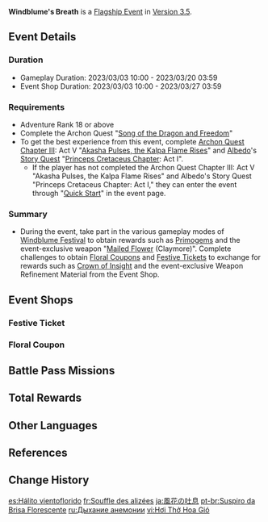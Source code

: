 {{Event Tabs
|subpage1 = Floral Pursuit
|subpage2 = Ballads of Breeze
|subpage3 = Breezy Snapshots
}}
{{Event
|name              = Windblume's Breath
|image             = Windblume's Breath.png
|type              = In-Game
|group             = Flagship
|event             = Windblume Festival
|time_known        = yes
|time_start        = 2023-03-03 10:00:00
|time_end          = 2023-03-20 03:59:59
|link              = https://www.hoyolab.com/article/16631602
|link2             = https://genshin.hoyoverse.com/en/news/detail/105494
|reward            = Mailed Flower
|rewardType        = Weapon
|quick_start       = Akasha Pulses, the Kalpa Flame Rises;Traveler Observation Report
|no_quick_start    = Song of the Dragon and Freedom
|hatnote           = {{About|the Flagship Event|other uses|Windblume Festival (Disambiguation)}}
}}
{{Description|The honeyed scents of the [[Windblume Festival]] are wafting upon the winds again. During this festival of unparalleled romance, why not come to the city upon the take for a spell and learn to follow the north fragrances riding the winds of freedom? From a note most accidentally discovered, embark again on a journey most fantastical.}}
'''Windblume's Breath''' is a [[Flagship Event]] in [[Version 3.5]].

==Event Details==
===Duration===
* Gameplay Duration: 2023/03/03 10:00 - 2023/03/20 03:59
* Event Shop Duration: 2023/03/03 10:00 - 2023/03/27 03:59

===Requirements===
* Adventure Rank 18 or above
* Complete the Archon Quest "[[Song of the Dragon and Freedom]]"
* To get the best experience from this event, complete [[Archon Quest]] [[Chapter III]]: Act V "[[Akasha Pulses, the Kalpa Flame Rises]]" and [[Albedo]]'s [[Story Quest]] "[[Princeps Cretaceus Chapter]]: Act I".
** If the player has not completed the Archon Quest Chapter III: Act V "Akasha Pulses, the Kalpa Flame Rises" and Albedo's Story Quest "Princeps Cretaceus Chapter: Act I," they can enter the event through "[[Quick Start]]" in the event page.

===Summary===
* During the event, take part in the various gameplay modes of [[Windblume Festival]] to obtain rewards such as [[Primogem]]s and the event-exclusive weapon "[[Mailed Flower]] (Claymore)". Complete challenges to obtain [[Floral Coupon]]s and [[Festive Ticket]]s to exchange for rewards such as [[Crown of Insight]] and the event-exclusive Weapon Refinement Material from the Event Shop.

==Event Shops==
===Festive Ticket===
{{Shop/Header|currency=Festive Ticket|total=1|type=Event}}
{{Shop|Crown of Insight|500|1|total=1}}
{{Shop|Unfading Silky Grace|600|3|total=1}}
{{Shop|Guide to Freedom|25|6|total=1}}
{{Shop|Philosophies of Freedom|75|2|total=1}}
{{Shop|Guide to Resistance|25|6|total=1}}
{{Shop|Philosophies of Resistance|75|2|total=1}}
{{Shop|Guide to Ballad|25|6|total=1}}
{{Shop|Philosophies of Ballad|75|2|total=1}}
{{Shop|Mora|x=10,000|10|40|total=1}}
{{Shop/Footer|total=3,600}}

===Floral Coupon===
{{Shop/Header|currency=Floral Coupon|total=1|type=Event}}
{{Shop|Unfading Silky Grace|600|1|total=1}}
{{Shop|Blueprint: Ersatz Balloon: Whispering Breeze|100|1|total=1}}
{{Shop|Blueprint: Ersatz Balloon: Spherical Squall|100|1|total=1}}
{{Shop|Blueprint: Ersatz Balloon: Bumper Shroom|100|1|total=1}}
{{Shop|Debris of Decarabian's City|15|12|total=1}}
{{Shop|Fragment of Decarabian's Epic|45|4|total=1}}
{{Shop|Boreal Wolf's Cracked Tooth|15|12|total=1}}
{{Shop|Boreal Wolf's Broken Fang|45|4|total=1}}
{{Shop|Chains of the Dandelion Gladiator|15|12|total=1}}
{{Shop|Shackles of the Dandelion Gladiator|45|4|total=1}}
{{Shop|Mystic Enhancement Ore|5|60|total=1}}
{{Shop/Footer|total=2,280}}

==Battle Pass Missions==
{{Battle Pass Missions
|name     = Artful Intent
|mission1 = {{Color|[Event]}} Attain "Dulcem" in "Bard's Adventure" (Normal Difficulty) in "Ballads of Breeze" during the "Windblume's Breath" event
|exp1     = 1,500
|mission2 = {{Color|[Event]}} Complete the photo-taking challenge in Wyrmrest Valley in "Breezy Snapshots" during the "Windblume's Breath" event
|exp2     = 1,500
|mission3 = {{Color|[Event]}} Complete "Pursuing Wind" in "Floral Pursuit" during the "Windblume's Breath" event
|exp3     = 2,250
}}

==Total Rewards==
{{Event Rewards
|Primogem                                     = 1,000
|Crown of Insight                             = 1
|Mailed Flower                                = 1
|Unfading Silky Grace                         = 4
|Mora                                         = 1,600,000
|Hero's Wit                                   = 54
|Adventurer's Experience                      = 12
|Mystic Enhancement Ore                       = 136
|Philosophies of Freedom                      = 2
|Guide to Freedom                             = 6
|Philosophies of Resistance                   = 2
|Guide to Resistance                          = 6
|Philosophies of Ballad                       = 2
|Guide to Ballad                              = 6
|Fragment of Decarabian's Epic                = 4
|Debris of Decarabian's City                  = 12
|Boreal Wolf's Broken Fang                    = 4
|Boreal Wolf's Cracked Tooth                  = 12
|Shackles of the Dandelion Gladiator          = 4
|Chains of the Dandelion Gladiator            = 12
|Blueprint: Ersatz Balloon: Whispering Breeze = 1
|Blueprint: Ersatz Balloon: Spherical Squall  = 1
|Blueprint: Ersatz Balloon: Bumper Shroom     = 1
|Lazurite Swirl                               = 1
|Collei's Windblume                            = 1
|sort                                         = Primogem,Crown of Insight,Mailed Flower,Unfading Silky Grace,Mora,Hero's Wit,Adventurer's Experience,Mystic Enhancement Ore,Philosophies of Freedom,Guide to Freedom,Philosophies of Resistance,Guide to Resistance,Philosophies of Ballad,Guide to Ballad,Fragment of Decarabian's Epic,Debris of Decarabian's City,Boreal Wolf's Broken Fang,Boreal Wolf's Cracked Tooth,Shackles of the Dandelion Gladiator,Chains of the Dandelion Gladiator,Blueprint: Ersatz Balloon: Whispering Breeze,Blueprint: Ersatz Balloon: Spherical Squall,Blueprint: Ersatz Balloon: Bumper Shroom,Lazurite Swirl,Collei's Windblume
}}
{{Event Rewards
|type             = Event Items
|Festive Ticket   = 3,600
|Floral Coupon    = 2,280
|Windblume Kamera = 1
|sort             = Festive Ticket¤Floral Coupon¤Windblume Kamera
}}

==Other Languages==
{{Other Languages
|en      = Windblume's Breath
|zhs     = 风花的呼吸
|zhs_rm  = Fēnghuā de Hūxī
|zht     = 風花的呼吸
|zht_rm  = Fēnghuā de Hūxī
|zh_tl   = {{Lex|Windblume|zh}}'s Breath
|ja      = 風花の吐息
|ja_rm   = Windoburuumu no Toiki<ref>YouTube: [https://youtu.be/20UuA9RSHP4 {{ja|Ver.3.5「風花の吐息」予告番組}}]</ref>
|ja_tl   = {{Lex|Windblume|ja}}'s Breath
|ko      = 윈드블룸<->의 숨결
|ko_tl   = Windblume's Breath
|es      = Hálito vientoflorido
|es_tl   = Breath of Flowers of Wind
|fr      = Souffle des alizées
|fr_tl   = {{Lex|Windblume|fr}}'s Breath
|ru      = Дыхание анемонии
|ru_tl   = {{w|Anemone}}'s Breath
|th      = พรจากสายลมและดอกไม้
|th_rm   = Phon Chak Sailom lae Dokmai
|th_tl   = Blessings from the Wind and Flowers
|vi      = Hơi Thở Hoa Gió
|vi_tl   = {{Lex|Windblume|vi}}'s Breath
|de      = Hauch der Windblumen
|de_tl   = {{Lex|Windblume|de}}'s Breath
|id      = Napas sang Windblume
|id_tl   = The Windblume's Breath
|pt      = Suspiro da Brisa Florescente
|pt_tl   = <!--use {{Lex|Windblume|pt}}-->
|tr      = Rüzgarçiçeğinin Nefesi
|tr_tl   = <!--use {{Lex|Windblume|tr}}-->
|it      = Respiro del Florvento
|it_tl   = The {{Lex|Windblume|it}}'s Breath
}}

==References==
{{Reflist}}

==Change History==
{{Change History|3.5}}

[[es:Hálito vientoflorido]]
[[fr:Souffle des alizées]]
[[ja:風花の吐息]]
[[pt-br:Suspiro da Brisa Florescente]]
[[ru:Дыхание анемонии]]
[[vi:Hơi Thở Hoa Gió]]